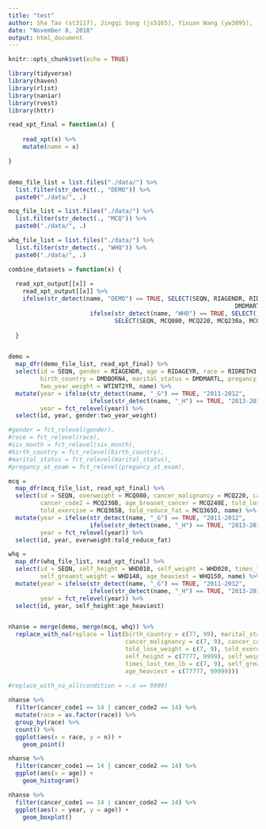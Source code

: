 ```yaml
---
title: "test"
author: Sha Tao (st3117), Jingqi Song (js5165), Yixuan Wang (yw3095),  Ditian Li (dl3157), Boya Guo (bg2604)
date: "November 8, 2018"
output: html_document
---
```


```r
knitr::opts_chunk$set(echo = TRUE)

library(tidyverse)
library(haven)
library(rlist)
library(naniar)
library(rvest)
library(httr)


```

```r

read_xpt_final = function(x) {
    
    read_xpt(x) %>% 
    mutate(name = x)

}


demo_file_list = list.files("./data/") %>% 
  list.filter(str_detect(., "DEMO")) %>% 
  paste0("./data/", .)

mcq_file_list = list.files("./data/") %>% 
  list.filter(str_detect(., "MCQ")) %>% 
  paste0("./data/", .)

whq_file_list = list.files("./data/") %>% 
  list.filter(str_detect(., "WHQ")) %>% 
  paste0("./data/", .)

combine_datasets = function(x) {
  
  read_xpt_output[[x]] =
    read_xpt_output[[x]] %>% 
    ifelse(str_detect(name, "DEMO") == TRUE, SELECT(SEQN, RIAGENDR, RIDAGEYR, RIDRETH3, DMDBORN4,
                                                                DMDMARTL, RIDEXPRG, WTINT2YR),
                       ifelse(str_detect(name, "WHO") == TRUE, SELECT(), 
                              SELECT(SEQN, MCQ080, MCQ220, MCQ230a, MCQ230b, MCQ240e, MCQ365a, MCQ365b, MCQ365d)))
    
  }


demo = 
  map_dfr(demo_file_list, read_xpt_final) %>% 
  select(id = SEQN, gender = RIAGENDR, age = RIDAGEYR, race = RIDRETH3, six_month = RIDEXMON, 
         birth_country = DMDBORN4, marital_status = DMDMARTL, pregancy_at_exam = RIDEXPRG, 
         two_year_weight = WTINT2YR, name) %>% 
  mutate(year = ifelse(str_detect(name, "_G") == TRUE, "2011-2012", 
                       ifelse(str_detect(name, "_H") == TRUE, "2013-2014", "2015-2016")),
         year = fct_relevel(year)) %>% 
  select(id, year, gender:two_year_weight)

#gender = fct_relevel(gender),
#race = fct_relevel(race),
#six_month = fct_relevel(six_month),
#birth_country = fct_relevel(birth_country),
#marital_status = fct_relevel(marital_status),
#pregancy_at_exam = fct_relevel(pregancy_at_exam),

mcq = 
  map_dfr(mcq_file_list, read_xpt_final) %>% 
  select(id = SEQN, overweight = MCQ080, cancer_malignancy = MCQ220, cancer_code1 = MCQ230A, 
         cancer_code2 = MCQ230B, age_breaset_cancer = MCQ240E, told_lose_weight = MCQ365A, 
         told_exercise = MCQ365B, told_reduce_fat = MCQ365D, name) %>% 
  mutate(year = ifelse(str_detect(name, "_G") == TRUE, "2011-2012", 
                       ifelse(str_detect(name, "_H") == TRUE, "2013-2014", "2015-2016")),
         year = fct_relevel(year)) %>% 
  select(id, year, overweight:told_reduce_fat)

whq = 
  map_dfr(whq_file_list, read_xpt_final) %>% 
  select(id = SEQN, self_height = WHD010, self_weight = WHD020, times_lost_ten_lb = WHQ225, 
         self_greaest_weight = WHD140, age_heaviest = WHQ150, name) %>% 
  mutate(year = ifelse(str_detect(name, "_G") == TRUE, "2011-2012", 
                       ifelse(str_detect(name, "_H") == TRUE, "2013-2014", "2015-2016")),
         year = fct_relevel(year)) %>% 
  select(id, year, self_height:age_heaviest)


nhanse = merge(demo, merge(mcq, whq)) %>% 
  replace_with_na(replace = list(birth_country = c(77, 99), marital_status = c(77, 99), overweight = c(7, 9),
                                 cancer_malignancy = c(7, 9), cancer_code1 = 99, age_breaset_cancer = 99999,
                                 told_lose_weight = c(7, 9), told_exercise = c(7, 9), told_reduce_fat = c(7, 9),
                                 self_height = c(7777, 9999), self_weight = c(7777, 9999),
                                 times_lost_ten_lb = c(7, 9), self_greaest_weight = c(7777, 9999),
                                 age_heaviest = c(77777, 99999)))
  
#replace_with_na_all(condition = ~.x == 9999)


```

```r

nhanse %>% 
  filter(cancer_code1 == 14 | cancer_code2 == 14) %>% 
  mutate(race = as.factor(race)) %>%
  group_by(race) %>% 
  count() %>% 
  ggplot(aes(x = race, y = n)) +
    geom_point()

nhanse %>% 
  filter(cancer_code1 == 14 | cancer_code2 == 14) %>% 
  ggplot(aes(x = age)) +
    geom_histogram()

nhanse %>% 
  filter(cancer_code1 == 14 | cancer_code2 == 14) %>% 
  ggplot(aes(x = year, y = age)) +
    geom_boxplot()



```


